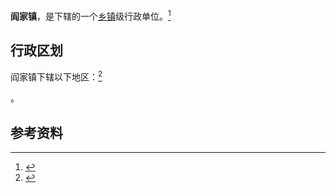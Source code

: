 {{中国乡级行政区|21/07/81/108/000}}

'''阎家镇'''，是{{PRC admin/fullname|21/07/81/108/000|3}}下辖的一个[[乡镇|乡镇]]级行政单位。<ref>{{PRC admin/ref sgc|{{PRC admin/parent|21/07/81/108/000}}}}</ref>

== 行政区划 ==

阎家镇下辖以下地区：<ref>{{PRC admin/ref sgc|21/07/81/108/000}}</ref>

{{PRC admin/children|21/07/81/108/000}}。

== 参考资料 ==

{{reflist}}

{{行政区划小作品}}
{{PRC admin/navcat|21/07/81/108/000}}